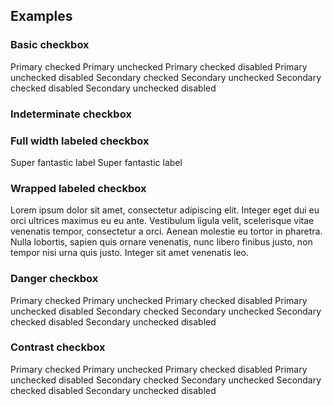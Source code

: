
<PageTitle src="components/Checkbox" title="Checkbox" />
<Subtitle />
<Description />
<Primary />
<ArgsTable story={PRIMARY_STORY} />
<Stories />

## Examples

### Basic checkbox

<Canvas>
  <ThemeWrapper>
    <Flex wrap direction="row">
      <Rhythm m={2}>
        <Flex direction="column">
          <Rhythm my={2}>
            <Checkbox checked />
            <Checkbox />
            <Checkbox checked>Primary checked</Checkbox>
            <Checkbox>Primary unchecked</Checkbox>
            <Checkbox checked disabled>
              Primary checked disabled
            </Checkbox>
            <Checkbox disabled>Primary unchecked disabled</Checkbox>
          </Rhythm>
        </Flex>
        <Flex direction="column">
          <Rhythm my={2}>
            <Checkbox checked variant="secondary" />
            <Checkbox variant="secondary" />
            <Checkbox checked variant="secondary">
              Secondary checked
            </Checkbox>
            <Checkbox variant="secondary">Secondary unchecked</Checkbox>
            <Checkbox checked disabled variant="secondary">
              Secondary checked disabled
            </Checkbox>
            <Checkbox disabled variant="secondary">
              Secondary unchecked disabled
            </Checkbox>
          </Rhythm>
        </Flex>
      </Rhythm>
    </Flex>
  </ThemeWrapper>
</Canvas>

### Indeterminate checkbox

<Canvas>
  <ThemeWrapper>
    <Flex direction="column">
      <Rhythm my={2}>
        <Checkbox indeterminate />
        <Checkbox indeterminate variant="secondary" />
      </Rhythm>
    </Flex>
  </ThemeWrapper>
</Canvas>

### Full width labeled checkbox

<Canvas>
  <ThemeWrapper>
    <Flex direction="column" style={{ width: 240 }}>
      <Rhythm my={2}>
        <Checkbox checked full>
          Super fantastic label
        </Checkbox>
        <Checkbox full reverse>
          Super fantastic label
        </Checkbox>
      </Rhythm>
    </Flex>
  </ThemeWrapper>
</Canvas>

### Wrapped labeled checkbox

<Canvas>
  <ThemeWrapper>
    <FormComponentDemo initialValue={true} property="checked" type="checkbox">
      <Checkbox style={{ maxWidth: 400 }}>
        Lorem ipsum dolor sit amet, consectetur adipiscing elit. Integer eget dui eu orci ultrices maximus eu eu ante.
        Vestibulum ligula velit, scelerisque vitae venenatis tempor, consectetur a orci. Aenean molestie eu tortor in
        pharetra. Nulla lobortis, sapien quis ornare venenatis, nunc libero finibus justo, non tempor nisi urna quis
        justo. Integer sit amet venenatis leo.
      </Checkbox>
    </FormComponentDemo>
  </ThemeWrapper>
</Canvas>

### Danger checkbox

<Canvas>
  <ThemeWrapper>
    <Flex wrap direction="row">
      <Rhythm m={2}>
        <Flex direction="column">
          <Rhythm my={2}>
            <Checkbox checked validity="danger">
              Primary checked
            </Checkbox>
            <Checkbox validity="danger">Primary unchecked</Checkbox>
            <Checkbox checked disabled validity="danger">
              Primary checked disabled
            </Checkbox>
            <Checkbox disabled validity="danger">
              Primary unchecked disabled
            </Checkbox>
          </Rhythm>
        </Flex>
        <Flex direction="column">
          <Rhythm my={2}>
            <Checkbox checked validity="danger" variant="secondary">
              Secondary checked
            </Checkbox>
            <Checkbox validity="danger" variant="secondary">
              Secondary unchecked
            </Checkbox>
            <Checkbox checked disabled validity="danger" variant="secondary">
              Secondary checked disabled
            </Checkbox>
            <Checkbox disabled validity="danger" variant="secondary">
              Secondary unchecked disabled
            </Checkbox>
          </Rhythm>
        </Flex>
      </Rhythm>
    </Flex>
  </ThemeWrapper>
</Canvas>

### Contrast checkbox

<Canvas contrast>
  <ThemeWrapper>
    <Flex wrap direction="row">
      <Rhythm m={2}>
        <Flex direction="column">
          <Rhythm my={2}>
            <Checkbox checked contrast>
              Primary checked
            </Checkbox>
            <Checkbox contrast>Primary unchecked</Checkbox>
            <Checkbox checked contrast disabled>
              Primary checked disabled
            </Checkbox>
            <Checkbox contrast disabled>
              Primary unchecked disabled
            </Checkbox>
          </Rhythm>
        </Flex>
        <Flex direction="column">
          <Rhythm my={2}>
            <Checkbox checked contrast variant="secondary">
              Secondary checked
            </Checkbox>
            <Checkbox contrast variant="secondary">
              Secondary unchecked
            </Checkbox>
            <Checkbox checked contrast disabled variant="secondary">
              Secondary checked disabled
            </Checkbox>
            <Checkbox contrast disabled variant="secondary">
              Secondary unchecked disabled
            </Checkbox>
          </Rhythm>
        </Flex>
      </Rhythm>
    </Flex>
  </ThemeWrapper>
</Canvas>
